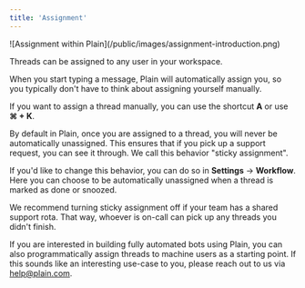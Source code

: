 ```yaml
---
title: 'Assignment'
---
```


<Frame>![Assignment within Plain](/public/images/assignment-introduction.png)</Frame>

Threads can be assigned to any user in your workspace.

When you start typing a message, Plain will automatically assign you, so you typically don't have to think about assigning yourself manually.

If you want to assign a thread manually, you can use the shortcut **A** or use **⌘ + K**.

By default in Plain, once you are assigned to a thread, you will never be automatically unassigned. This ensures that if you pick up a support request, you can see it through. We call this behavior "sticky assignment".

If you'd like to change this behavior, you can do so in **Settings** → **Workflow**. Here you can choose to be automatically unassigned when a thread is marked as done or snoozed.

We recommend turning sticky assignment off if your team has a shared support rota. That way, whoever is on-call can pick up any threads you didn't finish.

If you are interested in building fully automated bots using Plain, you can also programmatically assign threads to machine users as a starting point. If this sounds like an interesting use-case to you, please reach out to us via help@plain.com.
